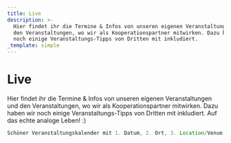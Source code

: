 ```yaml
---
title: Live
description: >-
  Hier findet ihr die Termine & Infos von unseren eigenen Veranstaltungen und
  den Veranstaltungen, wo wir als Kooperationspartner mitwirken. Dazu haben wir
  noch einige Veranstaltungs-Tipps von Dritten mit inkludiert. 
_template: simple
---
```


# Live

Hier findet ihr die Termine & Infos von unseren eigenen Veranstaltungen und den Veranstaltungen, wo wir als Kooperationspartner mitwirken. Dazu haben wir noch einige Veranstaltungs-Tipps von Dritten mit inkludiert.  Auf das echte analoge Leben! :)

```javascript
Schöner Veranstaltungskalender mit 1. Datum, 2. Ort, 3. Location/Venue, 4. Line Up + Button Tickets und/oder Button Weitere Infos (inklusive Hyperlinks + ggfs. Beitragsbild)
```
